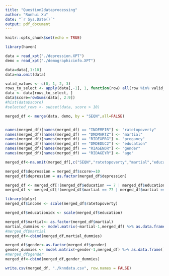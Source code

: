 ---
title: "Question2dataprocessing"
author: "Runhui Xu"
date: "`r Sys.Date()`"
output: pdf_document
---

```{r setup, include=FALSE}
knitr::opts_chunk$set(echo = TRUE)
```
```{r}
library(haven)

data = read_xpt("./depression.XPT")
demo = read_xpt("./demographicinfo.XPT")


```

```{r}
data=data[,1:10]
data=na.omit(data)

valid_values <- c(0, 1, 2, 3)
rows_to_select <- apply(data[,-1], 1, function(row) all(row %in% valid_values))
data <- data[rows_to_select, ]
data$score=rowSums(data[, 2:9])
#hist(data$score)
#selected_rows <- subset(data, score > 10)

```

```{r}

merged_df <- merge(data, demo, by = "SEQN",all=FALSE)


names(merged_df)[names(merged_df) == "INDFMPIR"] <- "ratetopoverty"
names(merged_df)[names(merged_df) == "DMDMARTZ"] <- "martial"
names(merged_df)[names(merged_df) == "RIDEXPRG"] <- "pregancy"
names(merged_df)[names(merged_df) == "DMDEDUC2"] <- "education"
names(merged_df)[names(merged_df) == "RIAGENDR"] <- "gender"
names(merged_df)[names(merged_df) == "RIDAGEYR"] <- "age"


```

```{r}
merged_df<-na.omit(merged_df[,c("SEQN","ratetopoverty","martial","education","score","gender","age")])

merged_df$depression = merged_df$score>=10
merged_df$depression = as.factor(merged_df$depression)
```


```{r}
merged_df <- merged_df[!(merged_df$education == 7 | merged_df$education == 9), ]
merged_df <- merged_df[!(merged_df$martial == 77 | merged_df$martial == 99), ]
```


```{r}

library(dplyr)
merged_df$income <- scale(merged_df$ratetopoverty)

merged_df$educationidx <- scale(merged_df$education)

merged_df$martial<- as.factor(merged_df$martial)
martial_dummies <- model.matrix(~martial-1,merged_df) %>% as.data.frame()
#merged_df$martial
merged_df<-cbind(merged_df,martial_dummies)
```

```{r}
merged_df$gender<-as.factor(merged_df$gender)
gender_dummies <- model.matrix(~gender-1,merged_df) %>% as.data.frame()
#merged_df$gender
merged_df<-cbind(merged_df,gender_dummies)
```


```{r}
write.csv(merged_df, "./knndata.csv", row.names = FALSE)
```

